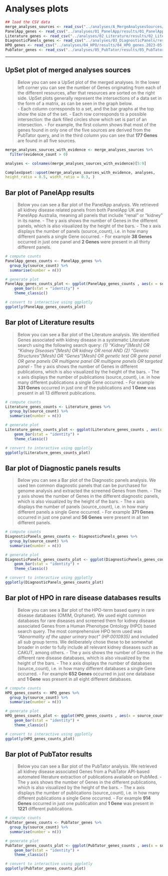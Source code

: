 # Analyses plots {#analyses-plots}

<!-- TODO: replace hardcoded, magic numbers in text with actual computed numbers from the data -->
<!-- TODO: make UpSet Plot interactive -->
<!-- TODO: load and filter (newest) the files automatically -->
<!-- TODO: move file loading to first RmD file (Index.Rmd) -->

```r
## load the CSV data
merge_analyses_sources <- read_csv("../analyses/A_MergeAnalysesSources/results/A_MergeAnalysesSources.2023-05-18.csv.gz")
PanelApp_genes <- read_csv("../analyses/01_PanelApp/results/01_PanelApp_genes.2023-05-18.csv.gz")
Literature_genes <- read_csv("../analyses/02_Literature/results/02_Literature_genes.2023-05-18.csv.gz")
DiagnosticPanels_genes <- read_csv("../analyses/03_DiagnosticPanels/results/03_DiagnosticPanels_genes.2023-05-18.csv.gz")
HPO_genes <- read_csv("../analyses/04_HPO/results/04_HPO_genes.2023-05-18.csv.gz")
PubTator_genes <- read_csv("../analyses/05_PubTator/results/05_PubTator_genes.2023-05-18.csv.gz")
```
---


## UpSet plot of merged analyses sources

> Below you can see a UpSet plot of the merged analyses.
In the lower left corner you can see the number of Genes originating from each of the different resources, after that resources are sorted on the right side.
UpSet plots generally represent the intersections of a data set in the form of a matrix, as can be seen in the graph below.  
- Each column corresponds to a set, and the bar graphs at the top show the size of the set. 
- Each row corresponds to a possible intersection: the dark filled circles show which set is part of an intersection. 
- For example, the first column shows that most of the genes found in only one of the five sources are derived from the PubTator query, and in the third column you can see that **177 Genes** are found in all five sources.

```r
merge_analyses_sources_with_evidence <- merge_analyses_sources %>%
  filter(evidence_count > 0)

analyses <- colnames(merge_analyses_sources_with_evidence)[5:9]

ComplexUpset::upset(merge_analyses_sources_with_evidence, analyses,
height_ratio = 0.5, width_ratio = 0.3, )
```


## Bar plot of PanelApp results

> Below you can see a Bar plot of the PanelApp analysis.
We retrieved all kidney disease related panels from both PanelApp UK and PanelApp Australia, meaning all panels that include "renal" or "kidney" in its name.
- The y axis shows the number of Genes in the different panels, which is also visualized by the height of the bars. 
- The x axis displays the number of panels (source_count), i.e. in how many different panels a single Gene occurred. 
- For example **38 Genes** occurred in just one panel and **2 Genes** were present in all thirty different panels.

```r
# compute counts
PanelApp_genes_counts <- PanelApp_genes %>%
  group_by(source_count) %>%
  summarise(number = n())

# generate plot
PanelApp_genes_counts_plot <- ggplot(PanelApp_genes_counts , aes(x = source_count, y = number)) + 
    geom_bar(stat = "identity") +
    theme_classic()

# convert to interactive using ggplotly
ggplotly(PanelApp_genes_counts_plot)
```


## Bar plot of Literature results

> Below you can see a Bar plot of the Literature analysis.
We identified Genes associated with kidney disease in a systematic Literature search using the following search query:
      *(1)	"Kidney"[Mesh] OR "Kidney Diseases"[Mesh] OR kidney OR renal* 
  AND *(2)	"Genetic Structures"[Mesh] OR "Genes"[Mesh] OR genetic test OR gene panel OR gene panels OR multigene panel OR multigene panels OR targeted panel*
- The y axis shows the number of Genes in different publications, which is also visualized by the height of the bars. 
- The x axis displays the number of publications (source_count), i.e. in how many different publications a single Gene occurred. 
- For example **331 Genes** occurred in just one of the publications and **1 Gene** was present in all 13 different publications.

```r
# compute counts
Literature_genes_counts <- Literature_genes %>%
  group_by(source_count) %>%
  summarise(number = n())

# generate plot
Literature_genes_counts_plot <- ggplot(Literature_genes_counts , aes(x = source_count, y = number)) + 
    geom_bar(stat = "identity") +
    theme_classic()

# convert to interactive using ggplotly
ggplotly(Literature_genes_counts_plot)
```


## Bar plot of Diagnostic panels results

> Below you can see a Bar plot of the Diagnostic panels analysis.
We used ten common diagnostic panels that can be purchased for genome analysis and extracted the screened Genes from them.
- The y axis shows the number of Genes in the different diagnostic panels, which is also visualized by the height of the bars. 
- The x axis displays the number of panels (source_count), i.e. in how many different panels a single Gene occurred. 
- For example **371 Genes** occurred in just one panel and **56 Genes** were present in all ten different panels.

```r
# compute counts
DiagnosticPanels_genes_counts <- DiagnosticPanels_genes %>%
  group_by(source_count) %>%
  summarise(number = n())

# generate plot
DiagnosticPanels_genes_counts_plot <- ggplot(DiagnosticPanels_genes_counts , aes(x = source_count, y = number)) + 
    geom_bar(stat = "identity") +
    theme_classic()

# convert to interactive using ggplotly
ggplotly(DiagnosticPanels_genes_counts_plot)
```


## Bar plot of HPO in rare disease databases results

> Below you can see a Bar plot of the HPO-term based query in rare disease databases (OMIM, Orphanet).
We used eight common databases for rare diseases and screened them for kidney disease associated Genes from a Human Phenotype Ontology (HPO) based search query.
The most comprehensive HPO term used was *"Abnormality of the upper urinary tract" (HP:0010935)* and included all sub group terms.
We deliberately chose these to be somewhat broader in order to fully include all relevant kidney diseases such as CAKUT, among others.
- The y axis shows the number of Genes in the different rare disease databases, which is also visualized by the height of the bars. 
- The x axis displays the number of databases (source_count), i.e. in how many different databases a single Gene occurred. 
- For example **652 Genes** occurred in just one database and **1 Gene** was present in all eight different databases.

```r
# compute counts
HPO_genes_counts <- HPO_genes %>%
  group_by(source_count) %>%
  summarise(number = n())

# generate plot
HPO_genes_counts_plot <- ggplot(HPO_genes_counts , aes(x = source_count, y = number)) + 
    geom_bar(stat = "identity") +
    theme_classic()

# convert to interactive using ggplotly
ggplotly(HPO_genes_counts_plot)
```


## Bar plot of PubTator results

> Below you can see a Bar plot of the PubTator analysis.
We retrieved all kidney disease associated Genes from a PubTator API-based automated literature extraction of publications available on PubMed.
- The y axis shows the number of Genes in the different publications, which is also visualized by the height of the bars.
- The x axis displays the number of publications (source_count), i.e. in how many different publications a single Gene occurred.
- For example **914 Genes** occurred in just one publication and **1 Gene** was present in **1221** different publications.

```r
# compute counts
PubTator_genes_counts <- PubTator_genes %>%
  group_by(source_count) %>%
  summarise(number = n())

# generate plot
PubTator_genes_counts_plot <- ggplot(PubTator_genes_counts , aes(x = source_count, y = number)) + 
    geom_bar(stat = "identity") +
    theme_classic()

# convert to interactive using ggplotly
ggplotly(PubTator_genes_counts_plot)
```